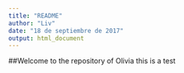 ```yaml
---
title: "README"
author: "Liv"
date: "18 de septiembre de 2017"
output: html_document
---
```

##Welcome to the repository of Olivia this is a test
